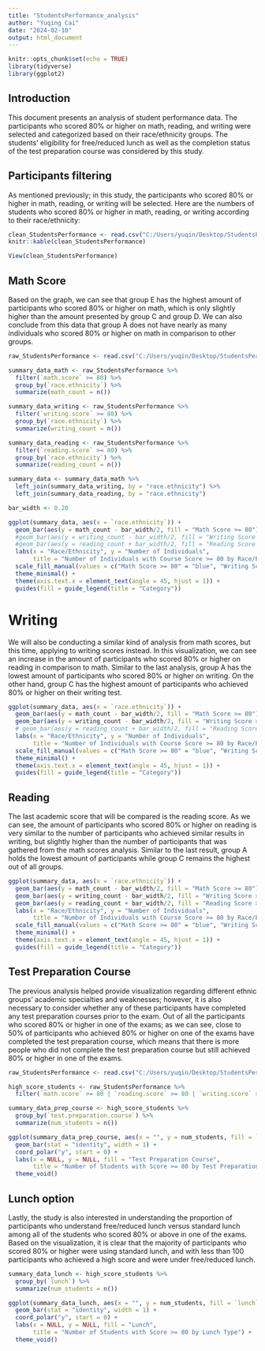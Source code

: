 ---
title: "StudentsPerformance_analysis"
author: "Yuqing Cai"
date: "2024-02-10"
output: html_document
---

```{r setup, include=FALSE}
knitr::opts_chunk$set(echo = TRUE)
library(tidyverse)
library(ggplot2)
```

## Introduction

This document presents an analysis of student performance data. The participants who scored 80% or higher on math, reading, and writing were selected and categorized based on their race/ethnicity groups. The students' eligibility for free/reduced lunch as well as the completion status of the test preparation course was considered by this study.



## Participants filtering
As mentioned previously; in this study, the participants who scored 80% or higher in math, reading, or writing will be selected. Here are the numbers of students who scored 80% or higher in math, reading, or writing according to their race/ethnicity:

```{r StudentsPerformance_read, echo=FALSE}
clean_StudentsPerformance <- read.csv("C:/Users/yuqin/Desktop/StudentsPerformance_Project/data_clean/clean_StudentsPerformance.csv")
knitr::kable(clean_StudentsPerformance)
```

```{r StudentsPerformance_show, echo=FALSE}
View(clean_StudentsPerformance)
```


## Math Score

Based on the graph, we can see that group E has the highest amount of participants who scored 80% or higher on math, which is only slightly higher than the amount presented by group C and group D. We can also conclude from this data that group A does not have nearly as many individuals who scored 80% or higher on math in comparison to other groups. 

```{r math, echo=FALSE, message=FALSE, warning=FALSE, paged.print=FALSE}
raw_StudentsPerformance <- read.csv("C:/Users/yuqin/Desktop/StudentsPerformance_Project/data_raw/raw_StudentsPerformance.csv")

summary_data_math <- raw_StudentsPerformance %>%
  filter(`math.score` >= 80) %>%
  group_by(`race.ethnicity`) %>%
  summarize(math_count = n())

summary_data_writing <- raw_StudentsPerformance %>%
  filter(`writing.score` >= 80) %>%
  group_by(`race.ethnicity`) %>%
  summarize(writing_count = n())

summary_data_reading <- raw_StudentsPerformance %>%
  filter(`reading.score` >= 80) %>%
  group_by(`race.ethnicity`) %>%
  summarize(reading_count = n())

summary_data <- summary_data_math %>%
  left_join(summary_data_writing, by = "race.ethnicity") %>%
  left_join(summary_data_reading, by = "race.ethnicity")

bar_width <- 0.20

ggplot(summary_data, aes(x = `race.ethnicity`)) +
  geom_bar(aes(y = math_count - bar_width/2, fill = "Math Score >= 80"), stat = "identity", width = bar_width, position = position_nudge(x = -bar_width)) +
  #geom_bar(aes(y = writing_count - bar_width/2, fill = "Writing Score >= 80"), stat = "identity", width = bar_width) +
  #geom_bar(aes(y = reading_count + bar_width/2, fill = "Reading Score >= 80"), stat = "identity", width = bar_width, position = position_nudge(x = bar_width)) +
  labs(x = "Race/Ethnicity", y = "Number of Individuals",
       title = "Number of Individuals with Course Score >= 80 by Race/Ethnicity") +
  scale_fill_manual(values = c("Math Score >= 80" = "blue", "Writing Score >= 80" = "red", "Reading Score >= 80" = "green")) +
  theme_minimal() +
  theme(axis.text.x = element_text(angle = 45, hjust = 1)) +
  guides(fill = guide_legend(title = "Category"))

```


# Writing
We will also be conducting a similar kind of analysis from math scores, but this time, applying to writing scores instead. In this visualization, we can see an increase in the amount of participants who scored 80% or higher on reading in comparison to math. Similar to the last analysis, group A has the lowest amount of participants who scored 80% or higher on writing. On the other hand, group C has the highest amount of participants who achieved 80% or higher on their writing test.

```{r Writing, echo=FALSE}
ggplot(summary_data, aes(x = `race.ethnicity`)) +
  geom_bar(aes(y = math_count - bar_width/2, fill = "Math Score >= 80"), stat = "identity", width = bar_width, position = position_nudge(x = -bar_width)) +
  geom_bar(aes(y = writing_count - bar_width/2, fill = "Writing Score >= 80"), stat = "identity", width = bar_width) +
  # geom_bar(aes(y = reading_count + bar_width/2, fill = "Reading Score >= 80"), stat = "identity", width = bar_width, position = position_nudge(x = bar_width)) +
  labs(x = "Race/Ethnicity", y = "Number of Individuals",
       title = "Number of Individuals with Course Score >= 80 by Race/Ethnicity") +
  scale_fill_manual(values = c("Math Score >= 80" = "blue", "Writing Score >= 80" = "red", "Reading Score >= 80" = "green")) +
  theme_minimal() +
  theme(axis.text.x = element_text(angle = 45, hjust = 1)) +
  guides(fill = guide_legend(title = "Category"))
```


## Reading
The last academic score that will be compared is the reading score. As we can see, the amount of participants who scored 80% or higher on reading is very similar to the number of participants who achieved similar results in writing, but slightly higher than the number of participants that was gathered from the math scores analysis. Similar to the last result, group A holds the lowest amount of participants while group C remains the highest out of all groups.

```{r reading, echo=FALSE}
ggplot(summary_data, aes(x = `race.ethnicity`)) +
  geom_bar(aes(y = math_count - bar_width/2, fill = "Math Score >= 80"), stat = "identity", width = bar_width, position = position_nudge(x = -bar_width)) +
  geom_bar(aes(y = writing_count - bar_width/2, fill = "Writing Score >= 80"), stat = "identity", width = bar_width) +
  geom_bar(aes(y = reading_count + bar_width/2, fill = "Reading Score >= 80"), stat = "identity", width = bar_width, position = position_nudge(x = bar_width)) +
  labs(x = "Race/Ethnicity", y = "Number of Individuals",
       title = "Number of Individuals with Course Score >= 80 by Race/Ethnicity") +
  scale_fill_manual(values = c("Math Score >= 80" = "blue", "Writing Score >= 80" = "red", "Reading Score >= 80" = "green")) +
  theme_minimal() +
  theme(axis.text.x = element_text(angle = 45, hjust = 1)) +
  guides(fill = guide_legend(title = "Category"))
```

## Test Preparation Course
The previous analysis helped provide visualization regarding different ethnic groups' academic specialties and weaknesses; however, it is also necessary to consider whether any of these participants have completed any test preparation courses prior to the exam. Out of all the participants who scored 80% or higher in one of the exams; as we can see, close to 50% of participants who achieved 80% or higher on one of the exams have completed the test preparation course, which means that there is more people who did not complete the test preparation course but still achieved 80% or higher in one of the exams.


```{r StudentsPerformance_tpc, echo=FALSE}
raw_StudentsPerformance <- read.csv("C:/Users/yuqin/Desktop/StudentsPerformance_Project/data_raw/raw_StudentsPerformance.csv")

high_score_students <- raw_StudentsPerformance %>%
  filter(`math.score` >= 80 | `reading.score` >= 80 | `writing.score` >= 80)

summary_data_prep_course <- high_score_students %>%
  group_by(`test.preparation.course`) %>%
  summarize(num_students = n())

ggplot(summary_data_prep_course, aes(x = "", y = num_students, fill = `test.preparation.course`)) +
  geom_bar(stat = "identity", width = 1) +  
  coord_polar("y", start = 0) +  
  labs(x = NULL, y = NULL, fill = "Test Preparation Course",  
       title = "Number of Students with Score >= 80 by Test Preparation Completion") +
  theme_void()

```


## Lunch option
Lastly, the study is also interested in understanding the proportion of participants who understand free/reduced lunch versus standard lunch among all of the students who scored 80% or above in one of the exams. Based on the visualization, it is clear that the majority of participants who scored 80% or higher were using standard lunch, and with less than 100 participants who achieved a high score and were under free/reduced lunch. 

```{r StudentsPerformance_lunch, echo=FALSE}
summary_data_lunch <- high_score_students %>%
  group_by(`lunch`) %>%
  summarize(num_students = n())

ggplot(summary_data_lunch, aes(x = "", y = num_students, fill = `lunch`)) +
  geom_bar(stat = "identity", width = 1) +  
  coord_polar("y", start = 0) +  
  labs(x = NULL, y = NULL, fill = "Lunch",  
       title = "Number of Students with Score >= 80 by Lunch Type") +
  theme_void()
```

